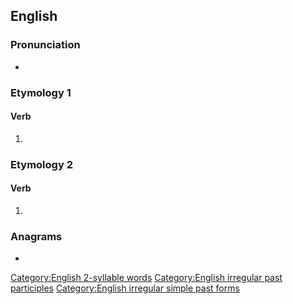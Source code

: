 ==English==

===Pronunciation===
* {{IPA|/ˌmɪsˈlɛd/|lang=en}}
{{rfap|lang=en}}

===Etymology 1===

====Verb====
{{head|en|verb form}}

# {{en-past of|mislead}}

===Etymology 2===

====Verb====
{{head|en|verb form}}

# {{en-past of|misle}}

===Anagrams===
* {{anagrams|en|elmids|melids|milsed|slimed|smiled}}

[[Category:English 2-syllable words]]
[[Category:English irregular past participles]]
[[Category:English irregular simple past forms]]